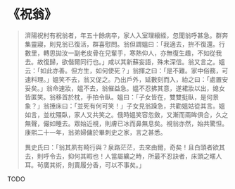 # 《祝翁》

> 濟陽祝村有祝翁者，年五十餘病卒，家人入室理縗絰，忽聞翁呼甚急。群奔集靈寢，則見翁已復活，群喜慰問。翁但謂媼曰：「我適去，拚不復還。行數里，轉思拋汝一副老皮骨在兒輩手，寒熱仰人，亦無復生趣，不如從我去。故復歸，欲偕爾同行也。」咸以其新蘇妄語，殊未深信。翁又言之。媼云：「如此亦善。但方生，如何使死？」翁揮之曰：「是不難。家中俗務，可速料理。」媼笑不去，翁又促之。乃出戶外，延數刻而入，紿之曰：「處置安妥矣。」翁命速妝，媼不去，翁催益急。媼不忍拂其意，遂裙妝以出，媳女皆匿笑。翁移首於枕，手拍令臥。媼曰：「子女皆在，雙雙挺臥，是何景象？」翁捶床曰：「並死有何可笑！」子女見翁躁急，共勸媼姑從其言。媼如言，並枕殭臥，家人又共笑之。俄時媼笑容忽斂，又漸而兩眸俱合，久之無聲，儼如睡去。眾始近視，則膚已冰而鼻無息矣。視翁亦然，始共驚怛。康熙二十一年，翁弟婦傭於畢刺史之家，言之甚悉。
>
> 異史氏曰：「翁其夙有畸行與？泉路茫茫，去來由爾，奇矣！且白頭者欲其去，則呼令去，抑何其暇也！人當屬纊之時，所最不忍訣者，床頭之暱人耳。茍廣其術，則賣履分香，可以不事矣。」

TODO
